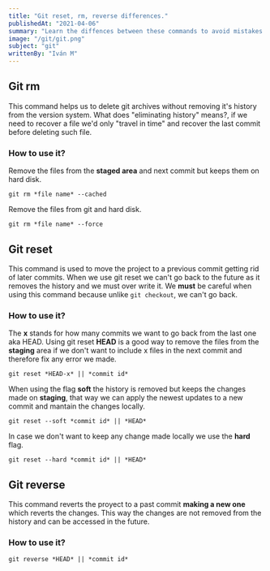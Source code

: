 ```yaml
---
title: "Git reset, rm, reverse differences."
publishedAt: "2021-04-06"
summary: "Learn the diffences between these commands to avoid mistakes."
image: "/git/git.png"
subject: "git"
writtenBy: "Iván M"
---
```


## Git rm

This command helps us to delete git archives without removing it's history from the version system. What does "eliminating history" means?, if we need to recover a file we'd only "travel in time" and recover the last commit before deleting such file.

### How to use it?

Remove the files from the **staged area** and next commit but keeps them on hard disk.

```
git rm *file name* --cached
```

Remove the files from git and hard disk.

```
git rm *file name* --force
```

## Git reset

This command is used to move the project to a previous commit getting rid of later commits. When we use git reset we can't go back to the future as it removes the history and we must over write it. We **must** be careful when using this command because unlike `git checkout`, we can't go back.

### How to use it?

The **x** stands for how many commits we want to go back from the last one aka HEAD.
Using git reset **HEAD** is a good way to remove the files from the **staging** area if we don't want to include x files in the next commit and therefore fix any error we made.

```
git reset *HEAD-x* || *commit id*
```

When using the flag **soft** the history is removed but keeps the changes made on **staging**, that way we can apply the newest updates to a new commit and mantain the changes locally.

```
git reset --soft *commit id* || *HEAD*
```

In case we don't want to keep any change made locally we use the **hard** flag.

```
git reset --hard *commit id* || *HEAD*
```

## Git reverse

This command reverts the proyect to a past commit **making a new one** which reverts the changes. This way the changes are not removed from the history and can be accessed in the future.

### How to use it?

```
git reverse *HEAD* || *commit id*
```
